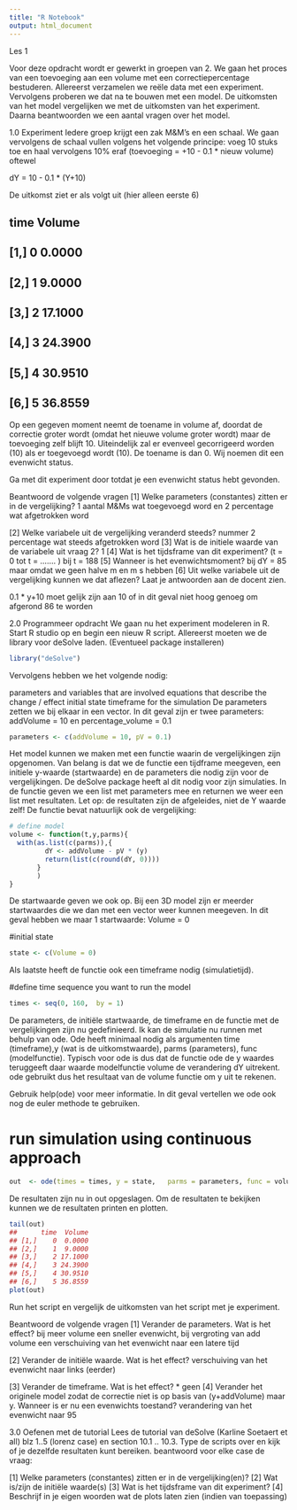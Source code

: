 ```yaml
---
title: "R Notebook"
output: html_document
---
```


Les 1



Voor deze opdracht wordt er gewerkt in groepen van 2. We gaan het proces van een toevoeging aan een volume met een correctiepercentage bestuderen. Allereerst verzamelen we reële data met een experiment. Vervolgens proberen we dat na te bouwen met een model. De uitkomsten van het model vergelijken we met de uitkomsten van het experiment. Daarna beantwoorden we een aantal vragen over het model.


1.0 Experiment
Iedere groep krijgt een zak M&M’s en een schaal. We gaan vervolgens de schaal vullen volgens het volgende principe: voeg 10 stuks toe en haal vervolgens 10% eraf (toevoeging = +10 - 0.1 * nieuw volume) oftewel

dY = 10 - 0.1 * (Y+10)

De uitkomst ziet er als volgt uit (hier alleen eerste 6)

##      time  Volume
## [1,]    0  0.0000
## [2,]    1  9.0000
## [3,]    2 17.1000
## [4,]    3 24.3900
## [5,]    4 30.9510
## [6,]    5 36.8559
Op een gegeven moment neemt de toename in volume af, doordat de correctie groter wordt (omdat het nieuwe volume groter wordt) maar de toevoeging zelf blijft 10. Uiteindelijk zal er evenveel gecorrigeerd worden (10) als er toegevoegd wordt (10). De toename is dan 0. Wij noemen dit een evenwicht status.

Ga met dit experiment door totdat je een evenwicht status hebt gevonden.

Beantwoord de volgende vragen
[1] Welke parameters (constantes) zitten er in de vergelijking?
1 aantal M&Ms wat toegevoegd word en 2 percentage wat afgetrokken word

[2] Welke variabele uit de vergelijking veranderd steeds?
nummer 2 percentage wat steeds afgetrokken word
[3] Wat is de initiele waarde van de variabele uit vraag 2?
1
[4] Wat is het tijdsframe van dit experiment? (t = 0 tot t = ……. )
bij t = 188
[5] Wanneer is het evenwichtsmoment?
bij dY = 85 maar omdat we geen halve m en m s hebben
[6] Uit welke variabele uit de vergelijking kunnen we dat aflezen?
Laat je antwoorden aan de docent zien.

0.1 * y+10 moet gelijk zijn aan 10 of in dit geval niet hoog genoeg om afgerond 86 te worden






2.0 Programmeer opdracht
We gaan nu het experiment modeleren in R. Start R studio op en begin een nieuw R script. Allereerst moeten we de library voor deSolve laden. (Eventueel package installeren)
```r
library("deSolve")
```
Vervolgens hebben we het volgende nodig:

parameters and variables that are involved
equations that describe the change / effect
initial state
timeframe for the simulation
De parameters zetten we bij elkaar in een vector. In dit geval zijn er twee parameters: addVolume = 10 en percentage_volume = 0.1
```r
parameters <- c(addVolume = 10, pV = 0.1)
```
Het model kunnen we maken met een functie waarin de vergelijkingen zijn opgenomen. Van belang is dat we de functie een tijdframe meegeven, een initiele y-waarde (startwaarde) en de parameters die nodig zijn voor de vergelijkingen. De deSolve package heeft al dit nodig voor zijn simulaties. In de functie geven we een list met parameters mee en returnen we weer een list met resultaten. Let op: de resultaten zijn de afgeleides, niet de Y waarde zelf! De functie bevat natuurlijk ook de vergelijking:
```r
# define model
volume <- function(t,y,parms){
  with(as.list(c(parms)),{
         dY <- addVolume - pV * (y)
         return(list(c(round(dY, 0))))
       }
       )
}
```
De startwaarde geven we ook op. Bij een 3D model zijn er meerder startwaardes die we dan met een vector weer kunnen meegeven. In dit geval hebben we maar 1 startwaarde: Volume = 0

#initial state
```r
state <- c(Volume = 0)

```
Als laatste heeft de functie ook een timeframe nodig (simulatietijd).


#define time sequence you want to run the model
```r
times <- seq(0, 160,  by = 1)
```
De parameters, de initiële startwaarde, de timeframe en de functie met de vergelijkingen zijn nu gedefinieerd. Ik kan de simulatie nu runnen met behulp van ode. Ode heeft minimaal nodig als argumenten time (timeframe),y (wat is de uitkomstwaarde), parms (parameters), func (modelfunctie). Typisch voor ode is dus dat de functie ode de y waardes teruggeeft daar waarde modelfunctie volume de verandering dY uitrekent. ode gebruikt dus het resultaat van de volume functie om y uit te rekenen.

Gebruik help(ode) voor meer informatie. In dit geval vertellen we ode ook nog de euler methode te gebruiken.

# run simulation using continuous approach
```r
out  <- ode(times = times, y = state,   parms = parameters, func = volume, method = "euler")
```
De resultaten zijn nu in out opgeslagen. Om de resultaten te bekijken kunnen we de resultaten printen en plotten.
```r
tail(out)
##      time  Volume
## [1,]    0  0.0000
## [2,]    1  9.0000
## [3,]    2 17.1000
## [4,]    3 24.3900
## [5,]    4 30.9510
## [6,]    5 36.8559
plot(out)
```

Run het script en vergelijk de uitkomsten van het script met je experiment.

Beantwoord de volgende vragen
[1] Verander de parameters. Wat is het effect?
bij meer volume een sneller evenwicht, bij vergroting van add volume een verschuiving van het evenwicht naar een latere tijd

[2] Verander de initiële waarde. Wat is het effect?
verschuiving van het evenwicht naar links (eerder)

[3] Verander de timeframe. Wat is het effect?
* geen
[4] Verander het originele model zodat de correctie niet is op basis van (y+addVolume) maar y. Wanneer is er nu een evenwichts toestand?
verandering van het evenwicht naar 95






3.0 Oefenen met de tutorial
Lees de tutorial van deSolve (Karline Soetaert et all) blz 1..5 (lorenz case) en section 10.1 .. 10.3. Type de scripts over en kijk of je dezelfde resultaten kunt bereiken. beantwoord voor elke case de vraag:

[1] Welke parameters (constantes) zitten er in de vergelijking(en)?
[2] Wat is/zijn de initiële waarde(s)
[3] Wat is het tijdsframe van dit experiment?
[4] Beschrijf in je eigen woorden wat de plots laten zien (indien van toepassing)
